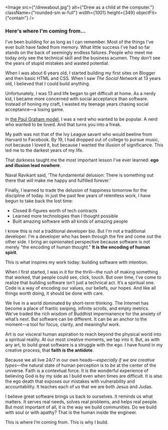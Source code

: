 
<Image
  src={"/drewabout.jpg"}
  alt={"Drew as a child at the computer."}
  className={"rounded-sm w-full"}
  width={1001}
  height={349}
  objectFit={"contain"}
/>
### Here's where I'm coming from...

I've been building for as long as I can remember. Most of the things I've ever built have faded from memory. What little success I've had so far stands on the back of seemingly endless failures. People who meet me today only see the technical skill and the business acumen. They don't see the years of stupid mistakes and wasted potential.

When I was about 6 years old, I started building my first sites on Blogger and then basic HTML and CSS. When I saw _The Social Network_ at 13 years old, I believed that I could build anything.

Unfortunately, I was 13 and life began to get difficult at home. As a nerdy kid, I became more concerned with social acceptance than software. Instead of honing my craft, I wasted my teenage years chasing social acceptance—a losing game.

In [the Paul Graham model](https://www.paulgraham.com/nerds.html), I was a nerd who wanted to be popular. A nerd who wanted to be loved. And that turns you into a freak.

My path was not that of the Ivy League savant who would beeline from Harvard to Facebook. By 19, I had dropped out of college to pursue music, not because I loved it, but because I wanted the illusion of significance. This led me to the darkest years of my life.

That darkness taught me the most important lesson I've ever learned: **ego and illusion lead nowhere**.

Naval Ravikant said, 'The fundamental delusion: There is something out there that will make me happy and fulfilled forever.'

Finally, I learned to trade the delusion of happiness tomorrow for the discipline of today. In just the past few years of relentless work, I have begun to take back the lost time:

- Closed 8-figures worth of tech contracts
- Learned more technologies than I thought possible
- Built amazing software with all kinds of amazing people

I know this is not a traditional developer bio. But I'm not a traditional developer. I'm a developer who has been through the fire and come out the other side. I bring an opinionated perspective because software is not merely "the encoding of human thought." **It is the encoding of human spirit**.

This is what inspires my work today: building software with intention.

When I first started, I was in it for the thrill—the rush of making something that worked, that people could see, click, touch. But over time, I've come to realize that building software isn’t just a technical act. It’s a spiritual one. Code is a way of encoding our values, our beliefs, our hopes. And like all things worth doing, it should be done with care.

We live in a world dominated by short-term thinking. The Internet has become a place of frantic swiping, infinite scrolls, and empty metrics. We've traded the rich wisdom of Buddhist impermanence for the anxiety of what’s next. But software can be different. It can be an anchor to the moment—a tool for focus, clarity, and meaningful work.

Art is our visceral human aspiration to reach beyond the physical world into a spiritual reality. At our most creative moments, we tap into it. But, as with any art, to build great software is a struggle with the ego. I have found in my creative process, that **faith is the antidote**.

Because we all live 24/7 in our own heads—_especially if we are creative types_—the natural state of human perception is to _be_ at the center of the universe. Faith is a contextual force. It is the wonderful experience of believing God is by my side as I build even when times are difficult. It is also the ego death that exposes our mistakes with vulnerability and accountability. It teaches each of us that we are both Jesus and Judas.

I believe great software brings us back to ourselves. It reminds us what matters. It serves real needs, solves real problems, and helps real people. But most important of all, it is the way we build communities. Do we build with soul or with apathy? That is the human inside the engineer.

This is where I’m coming from.
This is why I build.
